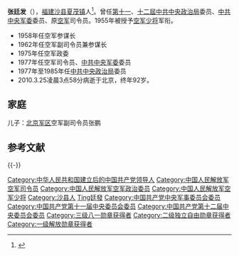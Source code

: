 {{distinguish|张定发}}

{{中国人民解放军将领
| name = 张廷发
| image name = Zhang Tingfa 1955.jpg
| width = 
| job = [[中国人民解放军空军|中国人民解放军空军]]第4任[[司令员|司令员]]
| period = 1977年4月 - 1985年7月
| job-1 = [[中国人民解放军空军|中国人民解放军空军]]第6任[[政治委员|政治委员]]
| period-1 = 1975年10月 - 1977年4月
| birthname = 
| other_names = 
| foreign_names =
| english_names =
| Sex = 男
| date of birth = {{Birth date|1918|4|9}}
| place of birth = {{ROC-1912}}[[福建省_(中华民国大陆时期)|福建省]][[沙县|沙县]][[夏茂镇|夏茂镇]]
| date of death =  {{Death date and age|2010|3|25|1918|4|9}}
| place of death = {{PRC}}[[北京市|北京市]]
| nationality = {{PRC}}
| residence = 
| languages = 
| height = 
| weight = 
| party = {{CPC}}
| rank = [[中国人民解放军空军少将|中国人民解放军空军少将]]
| spouse = 
| relatives = 
| educate = 
| past =
* 红5军团第37团班长、排长。
* 第37团团部通信主任等。
* 红31军第91师司令部参谋。
* 八路军第129师东进纵队通信科科长、作战科科长。
* 第385旅司令部作战股股长。
* 第129师司令部作战科科长。
* 太行军区参谋处处长，第七军分区司令员。
* 晋冀鲁豫军区第6纵队参谋长、晋冀鲁豫野战军司令部参谋处处长。
* 桐柏军区第三军分区司令员。
* 中共汉南工委书记、汉南指挥部司令员兼政委。
* 中共襄樊地委书记、襄樊军分区司令员兼政委。
* 第二野战军第11军副军长。
* 中国人民志愿军第3兵团第11军副军长。
* 中国人民解放军空军副参谋长、参谋长、副司令员、政委。
* 1977年至1985年，空军司令员。
* 1977年至1985年，中共中央政治局委员。
* 1985年至1992年，中共中央顾问委员会委员。 
| work =
| award = 
*[[中华人民共和国|中华人民共和国]]三级[[八一勋章_(1955年)|八一勋章]]（1955年）
*[[中华人民共和国|中华人民共和国]]二级[[独立自由勋章|独立自由勋章]]（1955年）
*[[中华人民共和国|中华人民共和国]]一级[[解放勋章|解放勋章]]（1955年）
*[[中国人民解放军|中国人民解放军]]一级[[红星功勋荣誉章|红星功勋荣誉章]]（1988年）
| rankrecord= 
* 1955年被授予[[中国人民解放军少将|空军少将]]军衔
}}

'''张廷发'''（{{bd|1918年|4月9日|2010年|3月25日|catIdx=Zhang张廷发}}），[[福建|福建]][[沙县|沙县]][[夏茂镇|夏茂镇]]人<ref>{{Cite web |url=http://news.xinhuanet.com/politics/2010-03/26/content_13252737.htm |title=张廷发：红土地走出的将军 |access-date=2010-03-29 |archive-date=2010-04-01 |archive-url=https://web.archive.org/web/20100401201712/http://news.xinhuanet.com/politics/2010-03/26/content_13252737.htm |dead-url=no }}</ref>。曾任[[中国共产党第十一次全国代表大会|第十一]]、[[中国共产党第十二次全国代表大会|十二屆]][[中共中央政治局|中共中央政治局]]委员、[[中共中央军委|中共中央军委]]委员、原[[中国人民解放军空军|空军]]司令员。1955年被授予[[中国人民解放军少将|空军少将]]军衔。

* 1958年任空军参谋长
* 1962年任空军副司令员兼参谋长
* 1975年任空军政委
* 1977年任空军司令员、[[中共中央军委|中共中央军委]]委员
* 1977年至1985年任[[中国共产党中央政治局|中共中央政治局]]委员
* 2010.3.25凌晨3点58分病逝于北京，终年92岁。

==家庭==
儿子：[[中国人民解放军北京军区|北京军区]]空军副司令员张鹏

== 参考文献 ==
{{Reflist}}

{{-}}
{{start box}}
{{s-mil|pla}}
{{s-before|[[马宁|马宁]]}}
{{s-title|[[中国人民解放军空军|中国人民解放军空军]][[司令员|司令员]]|1977年4月－1985年7月}}
{{s-after|[[王海|王海]]}}
{{s-before|[[傅传作|傅传作]]}}
{{s-title|[[中国人民解放军空军|中国人民解放军空军]][[政治委员|政治委员]]|1975年10月 - 1977年4月}}  
{{s-after|[[高厚良|高厚良]]}}
{{end box}}

{{中共中央政治局/11|委员}}
{{中共中央政治局/12.1|委员}}
{{中国人民解放军空军司令员}}
{{中国人民解放军空军政治委员}}

{{DEFAULTSORT:Zhang张廷发}}
[[Category:中华人民共和国建立后的中国共产党领导人|Category:中华人民共和国建立后的中国共产党领导人]]
[[Category:中国人民解放军空军司令员|Category:中国人民解放军空军司令员]]
[[Category:中国人民解放军空军政治委员|Category:中国人民解放军空军政治委员]]
[[Category:中国人民解放军空军少将|Category:中国人民解放军空军少将]]
[[Category:沙县人|Category:沙县人]]
[[Category:张姓|Ting廷發]]
[[Category:中国共产党中央军事委员会委员|Category:中国共产党中央军事委员会委员]]
[[Category:中国共产党第十一届中央委员会委员|Category:中国共产党第十一届中央委员会委员]]
[[Category:中国共产党第十二届中央委员会委员|Category:中国共产党第十二届中央委员会委员]]
[[Category:三级八一勋章获得者|Category:三级八一勋章获得者]]
[[Category:二级独立自由勋章获得者|Category:二级独立自由勋章获得者]]
[[Category:一级解放勋章获得者|Category:一级解放勋章获得者]]